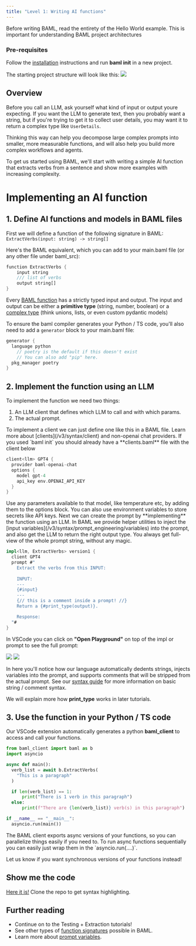 ```yaml
---
title: "Level 1: Writing AI functions"
---
```

<Warning>
  Before writing BAML, read the entirety of the Hello World example. This is
  important for understanding BAML project architectures
</Warning>

### Pre-requisites

Follow the [installation](/v3/home/installation) instructions and run **baml init** in a new project.

The starting project structure will look like this:
<img src="/images/v3/baml_init.png" />

## Overview

Before you call an LLM, ask yourself what kind of input or output youre expecting. If you want the LLM to generate text, then you probably want a string, but if you're trying to get it to collect user details, you may want it to return a complex type like `UserDetails`.

Thinking this way can help you decompose large complex prompts into smaller, more measurable functions, and will also help you build more complex workflows and agents.

To get us started using BAML, we'll start with writing a simple AI function that extracts verbs from a sentence and show more examples with increasing complexity.

# Implementing an AI function

## 1. Define AI functions and models in BAML files

First we will define a function of the following signature in BAML:
`ExtractVerbs(input: string) -> string[]`

Here's the BAML equivalent, which you can add to your main.baml file (or any other file under baml_src):

```rust baml_src/main.baml
function ExtractVerbs {
    input string
    /// list of verbs
    output string[]
}
```

Every [BAML function](/v3/syntax/function) has a strictly typed input and output. The input and output can be either a **primitive type** (string, number, boolean) or a [complex type](/v3/syntax/type) (think unions, lists, or even custom pydantic models)

To ensure the baml compiler generates your Python / TS code, you'll also need to add a `generator` block to your main.baml file:

```rust
generator {
  language python
    // poetry is the default if this doesn't exist
    // You can also add "pip" here.
  pkg_manager poetry
}
```

## 2. Implement the function using an LLM

To implement the function we need two things:

1. An LLM client that defines which LLM to call and with which params.
2. The actual prompt.

<Steps>
<Step title="Define the LLM client">
To implement a client we can just define one like this in a BAML file. Learn more about [clients](/v3/syntax/client) and non-openai chat providers.

<Tip>
If you used `baml init` you should already have a **clients.baml** file with the client below
</Tip>

```rust baml_src/clients.baml
client<llm> GPT4 {
  provider baml-openai-chat
  options {
    model gpt-4 
    api_key env.OPENAI_API_KEY
  }
}
```
<Tip>
Use any parameters available to that model, like temperature etc, by adding them to the options block. You can also use environment variables to store secrets like API keys.
</Tip>
</Step>
<Step title="Define a prompt">
Next we can create the prompt by **implementing** the function using an LLM.
In BAML we provide helper utilities to inject the [input variables](/v3/syntax/prompt_engineering/variables) into the prompt, and also get the LLM to return the right output type. You always get full-view of the whole prompt string, without any magic.

```rust
impl<llm, ExtractVerbs> version1 {
  client GPT4
  prompt #"
    Extract the verbs from this INPUT:
 
    INPUT:
    ---
    {#input}
    ---
    {// this is a comment inside a prompt! //}
    Return a {#print_type(output)}.

    Response:
  "#
}
```

In VSCode you can click on **"Open Playground"** on top of the impl or prompt to see the full prompt:

<img src="/images/v3/open_playground.png" />

<img src="/images/v3/extractverbs_playground.png" />

In here you'll notice how our language automatically dedents strings, injects variables into the prompt, and supports comments that will be stripped from the actual prompt. See our [syntax guide](/v3/syntax/strings) for more information on basic string / comment syntax.

We will explain more how **print_type** works in later tutorials.

</Step>
</Steps>

## 3. Use the function in your Python / TS code

Our VSCode extension automatically generates a python **baml_client** to access and call your functions.

```python main.py
from baml_client import baml as b
import asyncio

async def main():
  verb_list = await b.ExtractVerbs(
    "This is a paragraph"
  )

  if len(verb_list) == 1:
      print("There is 1 verb in this paragraph")
  else:
      print(f"There are {len(verb_list)} verb(s) in this paragraph")

if __name__ == "__main__":
  asyncio.run(main())
```

<Accordion title="What are these awaits or async things?">
  The BAML client exports async versions of your functions, so you can parallelize things easily if you need to. To run async functions sequentially you can easily just wrap them in the `asyncio.run(....)`. 
  
  Let us know if you want synchronous versions of your functions instead!
</Accordion>

## Show me the code
[Here it is!](https://github.com/BoundaryML/baml-examples/tree/main/hello-world) Clone the repo to get syntax highlighting.

## Further reading
- Continue on to the Testing + Extraction tutorials!
- See other types of [function signatures](/v3/syntax/function) possible in BAML.
- Learn more about [prompt variables](/v3/syntax/prompt_engineering/variables).
